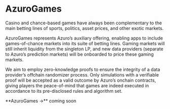 
# AzuroGames

Casino and chance-based games have always been complementary to the main betting lines of sports, politics, asset prices, and other exotic markets.

AzuroGames represents Azuro’s auxiliary offering, enabling apps to include games-of-chance markets into its suite of betting lines. Gaming markets will still inherit liquidity from the singleton LP, and new data providers (separate to Azuro’s prediction markets) will be onboarded to price these gaming markets.

We aim to employ zero-knowledge proofs to ensure the integrity of a data provider’s offchain randomizer process. Only simulations with a verifiable proof will be accepted as a valid outcome by Azuro’s onchain contracts, giving players the peace-of-mind that games are indeed executed in accordance to its pre-disclosed rules and algorithm set.


<Callout type="info">
**AzuroGames →** coming soon
</Callout>